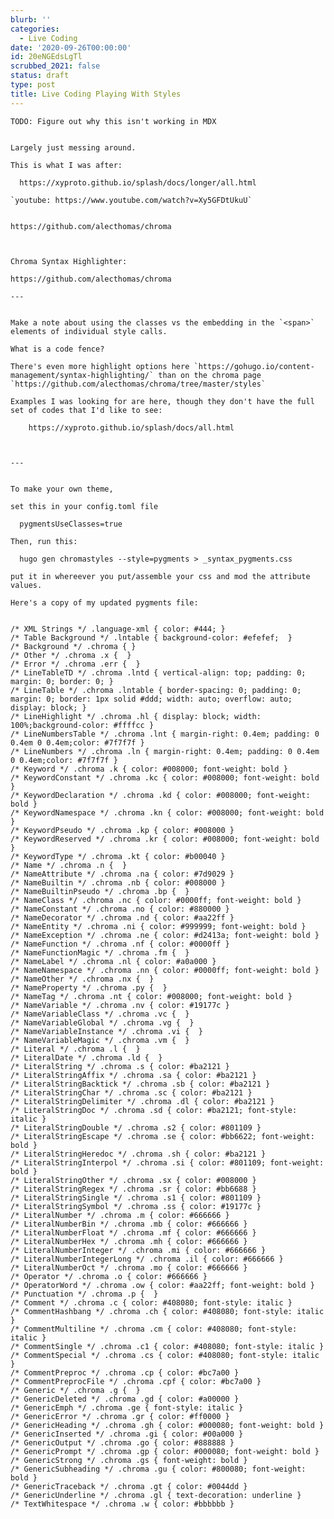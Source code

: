 ```yaml
---
blurb: ''
categories:
  - Live Coding
date: '2020-09-26T00:00:00'
id: 20eNGEdsLgTl
scrubbed_2021: false
status: draft
type: post
title: Live Coding Playing With Styles
---
```


```
TODO: Figure out why this isn't working in MDX


Largely just messing around. 

This is what I was after: 

  https://xyproto.github.io/splash/docs/longer/all.html
  
`youtube: https://www.youtube.com/watch?v=Xy5GFDtUkuU`


https://github.com/alecthomas/chroma



Chroma Syntax Highlighter:

https://github.com/alecthomas/chroma

---


Make a note about using the classes vs the embedding in the `<span>` elements of individual style calls.

What is a code fence?

There's even more highlight options here `https://gohugo.io/content-management/syntax-highlighting/` than on the chroma page `https://github.com/alecthomas/chroma/tree/master/styles`

Examples I was looking for are here, though they don't have the full set of codes that I'd like to see: 

    https://xyproto.github.io/splash/docs/all.html
  


---


To make your own theme, 

set this in your config.toml file

  pygmentsUseClasses=true
  
Then, run this:

  hugo gen chromastyles --style=pygments > _syntax_pygments.css
  
put it in whereever you put/assemble your css and mod the attribute values.

Here's a copy of my updated pygments file:


/* XML Strings */ .language-xml { color: #444; }
/* Table Background */ .lntable { background-color: #efefef;  }
/* Background */ .chroma { }
/* Other */ .chroma .x {  }
/* Error */ .chroma .err {  }
/* LineTableTD */ .chroma .lntd { vertical-align: top; padding: 0; margin: 0; border: 0; }
/* LineTable */ .chroma .lntable { border-spacing: 0; padding: 0; margin: 0; border: 1px solid #ddd; width: auto; overflow: auto; display: block; }
/* LineHighlight */ .chroma .hl { display: block; width: 100%;background-color: #ffffcc }
/* LineNumbersTable */ .chroma .lnt { margin-right: 0.4em; padding: 0 0.4em 0 0.4em;color: #7f7f7f }
/* LineNumbers */ .chroma .ln { margin-right: 0.4em; padding: 0 0.4em 0 0.4em;color: #7f7f7f }
/* Keyword */ .chroma .k { color: #008000; font-weight: bold }
/* KeywordConstant */ .chroma .kc { color: #008000; font-weight: bold }
/* KeywordDeclaration */ .chroma .kd { color: #008000; font-weight: bold }
/* KeywordNamespace */ .chroma .kn { color: #008000; font-weight: bold }
/* KeywordPseudo */ .chroma .kp { color: #008000 }
/* KeywordReserved */ .chroma .kr { color: #008000; font-weight: bold }
/* KeywordType */ .chroma .kt { color: #b00040 }
/* Name */ .chroma .n {  }
/* NameAttribute */ .chroma .na { color: #7d9029 }
/* NameBuiltin */ .chroma .nb { color: #008000 }
/* NameBuiltinPseudo */ .chroma .bp {  }
/* NameClass */ .chroma .nc { color: #0000ff; font-weight: bold }
/* NameConstant */ .chroma .no { color: #880000 }
/* NameDecorator */ .chroma .nd { color: #aa22ff }
/* NameEntity */ .chroma .ni { color: #999999; font-weight: bold }
/* NameException */ .chroma .ne { color: #d2413a; font-weight: bold }
/* NameFunction */ .chroma .nf { color: #0000ff }
/* NameFunctionMagic */ .chroma .fm {  }
/* NameLabel */ .chroma .nl { color: #a0a000 }
/* NameNamespace */ .chroma .nn { color: #0000ff; font-weight: bold }
/* NameOther */ .chroma .nx {  }
/* NameProperty */ .chroma .py {  }
/* NameTag */ .chroma .nt { color: #008000; font-weight: bold }
/* NameVariable */ .chroma .nv { color: #19177c }
/* NameVariableClass */ .chroma .vc {  }
/* NameVariableGlobal */ .chroma .vg {  }
/* NameVariableInstance */ .chroma .vi {  }
/* NameVariableMagic */ .chroma .vm {  }
/* Literal */ .chroma .l {  }
/* LiteralDate */ .chroma .ld {  }
/* LiteralString */ .chroma .s { color: #ba2121 }
/* LiteralStringAffix */ .chroma .sa { color: #ba2121 }
/* LiteralStringBacktick */ .chroma .sb { color: #ba2121 }
/* LiteralStringChar */ .chroma .sc { color: #ba2121 }
/* LiteralStringDelimiter */ .chroma .dl { color: #ba2121 }
/* LiteralStringDoc */ .chroma .sd { color: #ba2121; font-style: italic }
/* LiteralStringDouble */ .chroma .s2 { color: #801109 }
/* LiteralStringEscape */ .chroma .se { color: #bb6622; font-weight: bold }
/* LiteralStringHeredoc */ .chroma .sh { color: #ba2121 }
/* LiteralStringInterpol */ .chroma .si { color: #801109; font-weight: bold }
/* LiteralStringOther */ .chroma .sx { color: #008000 }
/* LiteralStringRegex */ .chroma .sr { color: #bb6688 }
/* LiteralStringSingle */ .chroma .s1 { color: #801109 }
/* LiteralStringSymbol */ .chroma .ss { color: #19177c }
/* LiteralNumber */ .chroma .m { color: #666666 }
/* LiteralNumberBin */ .chroma .mb { color: #666666 }
/* LiteralNumberFloat */ .chroma .mf { color: #666666 }
/* LiteralNumberHex */ .chroma .mh { color: #666666 }
/* LiteralNumberInteger */ .chroma .mi { color: #666666 }
/* LiteralNumberIntegerLong */ .chroma .il { color: #666666 }
/* LiteralNumberOct */ .chroma .mo { color: #666666 }
/* Operator */ .chroma .o { color: #666666 }
/* OperatorWord */ .chroma .ow { color: #aa22ff; font-weight: bold }
/* Punctuation */ .chroma .p {  }
/* Comment */ .chroma .c { color: #408080; font-style: italic }
/* CommentHashbang */ .chroma .ch { color: #408080; font-style: italic }
/* CommentMultiline */ .chroma .cm { color: #408080; font-style: italic }
/* CommentSingle */ .chroma .c1 { color: #408080; font-style: italic }
/* CommentSpecial */ .chroma .cs { color: #408080; font-style: italic }
/* CommentPreproc */ .chroma .cp { color: #bc7a00 }
/* CommentPreprocFile */ .chroma .cpf { color: #bc7a00 }
/* Generic */ .chroma .g {  }
/* GenericDeleted */ .chroma .gd { color: #a00000 }
/* GenericEmph */ .chroma .ge { font-style: italic }
/* GenericError */ .chroma .gr { color: #ff0000 }
/* GenericHeading */ .chroma .gh { color: #000080; font-weight: bold }
/* GenericInserted */ .chroma .gi { color: #00a000 }
/* GenericOutput */ .chroma .go { color: #888888 }
/* GenericPrompt */ .chroma .gp { color: #000080; font-weight: bold }
/* GenericStrong */ .chroma .gs { font-weight: bold }
/* GenericSubheading */ .chroma .gu { color: #800080; font-weight: bold }
/* GenericTraceback */ .chroma .gt { color: #0044dd }
/* GenericUnderline */ .chroma .gl { text-decoration: underline }
/* TextWhitespace */ .chroma .w { color: #bbbbbb }
```
